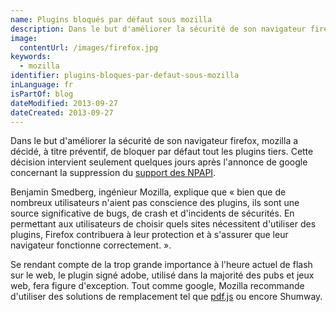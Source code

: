 ```yaml
---
name: Plugins bloqués par défaut sous mozilla
description: Dans le but d'améliorer la sécurité de son navigateur firefox, mozilla a décidé, à titre préventif, de bloquer par défaut tout les plugins tiers. Cette décision intervient seulement quelques jours après l'annonce de google concernant la suppression du support des NPAPI.
image:
  contentUrl: /images/firefox.jpg
keywords:
  - mozilla
identifier: plugins-bloques-par-defaut-sous-mozilla
inLanguage: fr
isPartOf: blog
dateModified: 2013-09-27
dateCreated: 2013-09-27
---
```


Dans le but d'améliorer la sécurité de son navigateur firefox, mozilla a décidé, à titre préventif, de bloquer par défaut tout les plugins tiers. Cette décision intervient seulement quelques jours après l'annonce de google concernant la suppression du [support des NPAPI](./le-support-des-plugins-npapi-abandonne-sous-chrome).

Benjamin Smedberg, ingénieur Mozilla, explique que « bien que de nombreux utilisateurs n'aient pas conscience des plugins, ils sont une source significative de bugs, de crash et d'incidents de sécurités. En permettant aux utilisateurs de choisir quels sites nécessitent d'utiliser des plugins, Firefox contribuera à leur protection et à s'assurer que leur navigateur fonctionne correctement. ».

Se rendant compte de la trop grande importance à l'heure actuel de flash sur le web, le plugin signé adobe, utilisé dans la majorité des pubs et jeux web, fera figure d'exception. Tout comme google, Mozilla recommande d'utiliser des solutions de remplacement tel que [pdf.js](https://mozilla.github.io/pdf.js/) ou encore Shumway.
